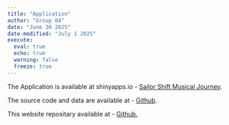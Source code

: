 ```yaml
---
title: "Application"
author: "Group 04"
date: "June 30 2025"
date-modified: "July 1 2025"
execute: 
  eval: true
  echo: true
  warning: false
  freeze: true
---
```


The Application is available at shinyapps.io - [Sailor Shift Musical Journey](https://mgtr15.shinyapps.io/ShinyAppVAA_Group4/).

The source code and data are available at - [Github](https://github.com/MGTR15/ShinyAppVAA).

This website repositary available at - [Github.](https://github.com/MGTR15/Final-VAA)
